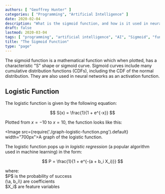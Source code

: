 ```yaml
---
authors: [ "Geoffrey Hunter" ]
categories: [ "Programming", "Artificial Intelligence" ]
date: 2020-02-04
description: "What is the sigmoid function, and how is it used in neural networks?"
draft: false
lastmod: 2020-03-04
tags: [ "programming", "artificial intelligence", "AI", "Sigmoid", "function", "mathematics", "S curve", "machine learning", "logistic function", "logistic regression" ]
title: "The Sigmoid Function"
type: "page"
---
```


The sigmoid function is a mathematical function which when plotted, has a characteristic "S" shape or sigmoid curve. Sigmoid curves include many cumulative distribution functions (CDFs), including the CDF of the normal distribution. They are also used in neural networks as an activation function.

## Logistic Function

The logistic function is given by the following equation:

$$
S(x) = \frac{1}{1 + e^{-x}}
$$

Plotted from $x = -10$ to $x = 10$, the function looks like this:

<Image src={require('./graph-logistic-function.png').default} width="700px">A graph of the logistic function.</Image>

The logistic function pops up in _logistic regression_ (a popular algorithm used in machine learning) in the form:

$$
P = \frac{1}{1 + e^{-(a + b_i X_i)}}
$$

<p className="centered">where:<br/>
$P$ is the probability of success<br/>
(\a, b_i\) are coefficients<br/>
$X_i$ are feature variables<br/></p>